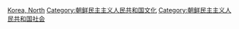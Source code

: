 [[Category:各国奖励|Korea, North]]
[[Category:朝鲜民主主义人民共和国文化|Category:朝鲜民主主义人民共和国文化]]
[[Category:朝鲜民主主义人民共和国社会|Category:朝鲜民主主义人民共和国社会]]